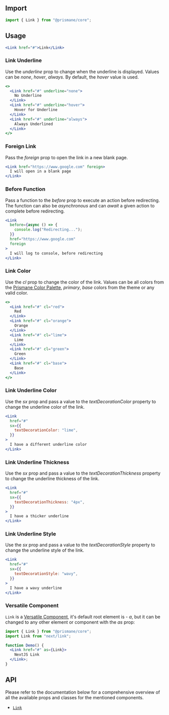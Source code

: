 ## Import

```js
import { Link } from "@prismane/core";
```

## Usage

```jsx preview
<Link href="#">Link</Link>
```

### Link Underline

Use the _underline_ prop to change when the underline is displayed. Values can be _none_, _hover_, _always_. By default, the _hover_ value is used.

```jsx preview
<>
  <Link href="#" underline="none">
    No Underline
  </Link>
  <Link href="#" underline="hover">
    Hover for Underline
  </Link>
  <Link href="#" underline="always">
    Always Underlined
  </Link>
</>
```

### Foreign Link

Pass the _foreign_ prop to open the link in a new blank page.

```jsx preview
<Link href="https://www.google.com" foreign>
  I will open in a blank page
</Link>
```

### Before Function

Pass a function to the _before_ prop to execute an action before redirecting. The function can also be _asynchronous_ and can _await_ a given action to complete before redirecting.

```jsx preview
<Link
  before={async () => {
    console.log("Redirecting...");
  }}
  href="https://www.google.com"
  foreign
>
  I will log to console, before redirecting
</Link>
```

### Link Color

Use the _cl_ prop to change the color of the link. Values can be all colors from the [Prismane Color Palette](/docs/styling/color-palette), _primary_, _base_ colors from the theme or any valid color.

```jsx preview
<>
  <Link href="#" cl="red">
    Red
  </Link>
  <Link href="#" cl="orange">
    Orange
  </Link>
  <Link href="#" cl="lime">
    Lime
  </Link>
  <Link href="#" cl="green">
    Green
  </Link>
  <Link href="#" cl="base">
    Base
  </Link>
</>
```

### Link Underline Color

Use the _sx_ prop and pass a value to the _textDecorationColor_ property to change the underline color of the link.

```jsx preview
<Link
  href="#"
  sx={{
    textDecorationColor: "lime",
  }}
>
  I have a different underline color
</Link>
```

### Link Underline Thickness

Use the _sx_ prop and pass a value to the _textDecorationThickness_ property to change the underline thickness of the link.

```jsx preview
<Link
  href="#"
  sx={{
    textDecorationThickness: "4px",
  }}
>
  I have a thicker underline
</Link>
```

### Link Underline Style

Use the _sx_ prop and pass a value to the _textDecorationStyle_ property to change the underline style of the link.

```jsx preview
<Link
  href="#"
  sx={{
    textDecorationStyle: "wavy",
  }}
>
  I have a wavy underline
</Link>
```

### Versatile Component

`Link` is a [Versatile Component](/docs/getting-started/versatile-components), it's default root element is - _a_, but it can be changed to any other element or component with the _as_ prop:

```jsx
import { Link } from "@prismane/core";
import Link from "next/link";

function Demo() {
  <Link href="#" as={Link}>
    NextJS Link
  </Link>;
}
```

## API

Please refer to the documentation below for a comprehensive overview of all the available props and classes for the mentioned components.

- [`Link`](/docs/components-api/navigation/link-api)
